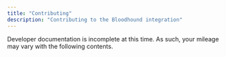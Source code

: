 ```yaml
---
title: "Contributing"
description: "Contributing to the Bloodhound integration"
---
```


<Info>
Developer documentation is incomplete at this time. As such, your mileage may vary with the following contents.
</Info>

